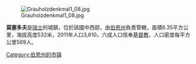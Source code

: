 [[Image:Grauholzdenkmal1_08.jpg|right]]

'''莫塞多夫'''是[[瑞士|瑞士]]的城鎮，位於該國中西部，由[[伯恩州|伯恩州]]負責管轄，面積6.35平方公里，海拔高度532米，2011年人口3,610，六成人口信奉[[基督教|基督教]]，人口密度每平方公里569人。

{{Switzerland-geo-stub}}
[[Category:伯恩州的市镇|Category:伯恩州的市镇]]